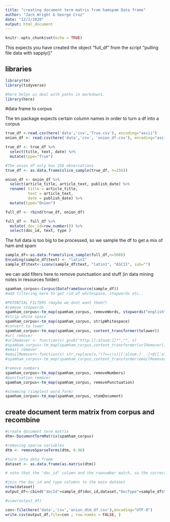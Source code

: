 ```yaml
---
title: "creating document term matrix from hamspam Data frame"
author: "Jack Wright & George Cruz"
date: "12/1/2020"
output: html_document
---
```


```r
knitr::opts_chunk$set(echo = TRUE)
```

This expects you have created the object "full_df" from the script
"pulling file data with sapply()"

## libraries
```r
library(tm)
library(tidyverse)

#here helps us deal with paths in markdowns.
library(here)
```

#data frame to corpus

The tm package expects certain column names in order to turn a df into a corpus

```r
true_df <-read.csv(here('data','csv','True.csv'), encoding="ascii")
onion_df <- read.csv(here('data','csv', 'onion_df.csv'), encoding="ascii")

true_df <- true_df %>% 
  select(title, text, date) %>%
  mutate(type="True")

#The onion df only has 256 observations
true_df <- as.data.frame(slice_sample(true_df, n=256))

onion_df <- onion_df %>%
  select(article_title, article_text, publish_date) %>%
  rename( title = article_title,
          text = article_text, 
          date = publish_date) %>%
  mutate(type="Onion")

full_df <- rbind(true_df, onion_df)

full_df <- full_df %>% 
  mutate( doc_id=row_number()) %>%
  select(doc_id, text, type )
```


The full data is too big to be processed, so we sample the df to get a mix of ham and spam

```r
sample_df<-as.data.frame(slice_sample(full_df,n=500))
Encoding(sample_df$text) <- "latin1"
sample_df$text<-iconv(sample_df$text, "latin1", "ASCII", sub="")
```


we can add filters here to remove punctuation and stuff (in data mining notes in resources folder)
```r
spamham_corpus<-Corpus(DataframeSource(sample_df))
#add filtering here to get rid of whitespace, stopwords etc..

#POTENTIAL FILTERS (maybe we dont want them?)
#remove stopwords
spamham_corpus<-tm_map(spamham_corpus, removeWords, stopwords("english"))
#strip white space
spamham_corpus<-tm_map(spamham_corpus, stripWhitespace)
#convert to lower
spamham_corpus<-tm_map(spamham_corpus, content_transformer(tolower))
#url remover
#urlRemover <- function(x) gsub("http:[[:alnum:]]*","", x)
#spamham_corpus<-tm_map(spamham_corpus,content_transformer(urlRemover))
#email remover
#emailRemover<-function(x) str_replace(x,"(?<=\\s)[[:alnum:]._-]+@[[:alnum:],.-]{2,}","")
#spamham_corpus<-tm_map(spamham_corpus,content_transformer(emailRemover))

#remove numbers
spamham_corpus<-tm_map(spamham_corpus, removeNumbers)
#punctuation remover
spamham_corpus<-tm_map(spamham_corpus, removePunctuation)

#stemming (simplest word form)
spamham_corpus<-tm_map(spamham_corpus, stemDocument)

```


## create document term matrix from corpus and recombine
```r
#create document term matrix
dtm<-DocumentTermMatrix(spamham_corpus)

#removing sparse variables
dtm <- removeSparseTerms(dtm, 0.96)

#turn into data frame
dataset <- as.data.frame(as.matrix(dtm))

# note that the "doc_id" column and the rownumber match, so the correct tags have been re added

#join the doc_id and type columns to the main dataset
nrow(dataset)
output_df<-cbind("docId"=sample_df$doc_id,dataset,"DocType"=sample_df$type)

#view(output_df)

con<-file(here('data','csv','onion_dtm_df.csv'),encoding="UTF-8")
write.csv(output_df,file=con , row.names = FALSE, )

```

